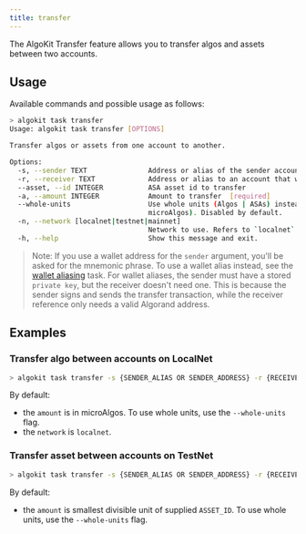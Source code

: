 ```yaml
---
title: transfer
---
```


The AlgoKit Transfer feature allows you to transfer algos and assets between two accounts.

## Usage

Available commands and possible usage as follows:

```bash
> algokit task transfer
Usage: algokit task transfer [OPTIONS]

Transfer algos or assets from one account to another.

Options:
  -s, --sender TEXT               Address or alias of the sender account  [required]
  -r, --receiver TEXT             Address or alias to an account that will receive the asset(s)  [required]
  --asset, --id INTEGER           ASA asset id to transfer
  -a, --amount INTEGER            Amount to transfer  [required]
  --whole-units                   Use whole units (Algos | ASAs) instead of smallest divisible units (for example,
                                  microAlgos). Disabled by default.
  -n, --network [localnet|testnet|mainnet]
                                  Network to use. Refers to `localnet` by default.
  -h, --help                      Show this message and exit.
```

> Note: If you use a wallet address for the `sender` argument, you'll be asked for the mnemonic phrase. To use a wallet alias instead, see the [wallet aliasing](/build/algokit/cli/features/task_cmd/wallet) task. For wallet aliases, the sender must have a stored `private key`, but the receiver doesn't need one. This is because the sender signs and sends the transfer transaction, while the receiver reference only needs a valid Algorand address.

## Examples

### Transfer algo between accounts on LocalNet

```bash
> algokit task transfer -s {SENDER_ALIAS OR SENDER_ADDRESS} -r {RECEIVER_ALIAS OR RECEIVER_ADDRESS} -a {AMOUNT}
```

By default:

- the `amount` is in microAlgos. To use whole units, use the `--whole-units` flag.
- the `network` is `localnet`.

### Transfer asset between accounts on TestNet

```bash
> algokit task transfer -s {SENDER_ALIAS OR SENDER_ADDRESS} -r {RECEIVER_ALIAS OR RECEIVER_ADDRESS} -a {AMOUNT} --id {ASSET_ID} --network testnet
```

By default:

- the `amount` is smallest divisible unit of supplied `ASSET_ID`. To use whole units, use the `--whole-units` flag.
